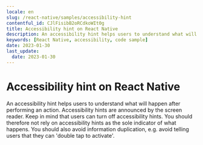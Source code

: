 ```yaml
---
locale: en
slug: /react-native/samples/accessibility-hint
contentful_id: CJlFisibB2oRCdkoWIt0g
title: Accessibility hint on React Native
description: An accessibility hint helps users to understand what will happen after performing an action.
keywords: [React Native, accessibility, code sample]
date: 2023-01-30
last_update:
  date: 2023-01-30
---
```


# Accessibility hint on React Native

An accessibility hint helps users to understand what will happen after performing an action. Accessibility hints are announced by the screen reader. Keep in mind that users can turn off accessibility hints. You should therefore not rely on accessibility hints as the sole indicator of what happens. You should also avoid information duplication, e.g. avoid telling users that they can 'double tap to activate'.

<CodeSample id="accessibility-hint" framework="react-native" locale="en"/>

